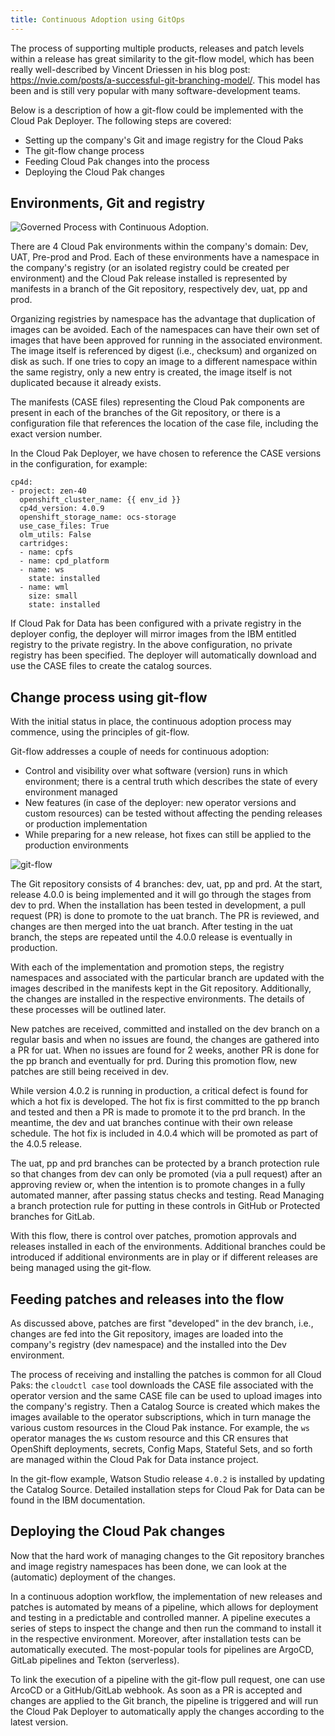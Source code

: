 ```yaml
---
title: Continuous Adoption using GitOps
---
```


The process of supporting multiple products, releases and patch levels within a release has great similarity to the git-flow model, which has been really well-described by Vincent Driessen in his blog post: https://nvie.com/posts/a-successful-git-branching-model/. This model has been and is still very popular with many software-development teams.

Below is a description of how a git-flow could be implemented with the Cloud Pak Deployer. The following steps are covered:
* Setting up the company's Git and image registry for the Cloud Paks
* The git-flow change process
* Feeding Cloud Pak changes into the process
* Deploying the Cloud Pak changes

## Environments, Git and registry

![Governed Process with Continuous Adoption](governed-process-ca.png "Governed Process Continuous Adoption").

There are 4 Cloud Pak environments within the company's domain: Dev, UAT, Pre-prod and Prod. Each of these environments have a namespace in the company's registry (or an isolated registry could be created per environment) and the Cloud Pak release installed is represented by manifests in a branch of the Git repository, respectively dev, uat, pp and prod.

Organizing registries by namespace has the advantage that duplication of images can be avoided. Each of the namespaces can have their own set of images that have been approved for running in the associated environment. The image itself is referenced by digest (i.e., checksum) and organized on disk as such. If one tries to copy an image to a different namespace within the same registry, only a new entry is created, the image itself is not duplicated because it already exists.

The manifests (CASE files) representing the Cloud Pak components are present in each of the branches of the Git repository, or there is a configuration file that references the location of the case file, including the exact version number.

In the Cloud Pak Deployer, we have chosen to reference the CASE versions in the configuration, for example:

```
cp4d:
- project: zen-40
  openshift_cluster_name: {{ env_id }}
  cp4d_version: 4.0.9
  openshift_storage_name: ocs-storage
  use_case_files: True
  olm_utils: False
  cartridges:
  - name: cpfs
  - name: cpd_platform
  - name: ws
    state: installed
  - name: wml
    size: small
    state: installed
```

If Cloud Pak for Data has been configured with a private registry in the deployer config, the deployer will mirror images from the IBM entitled registry to the private registry. In the above configuration, no private registry has been specified. The deployer will automatically download and use the CASE files to create the catalog sources.

## Change process using git-flow
With the initial status in place, the continuous adoption process may commence, using the principles of git-flow.

Git-flow addresses a couple of needs for continuous adoption:
* Control and visibility over what software (version) runs in which environment; there is a central truth which describes the state of every environment managed
* New features (in case of the deployer: new operator versions and custom resources) can be tested without affecting the pending releases or production implementation
* While preparing for a new release, hot fixes can still be applied to the production environments

![git-flow](git-flow.png)

The Git repository consists of 4 branches: dev, uat, pp and prd. At the start, release 4.0.0 is being implemented and it will go through the stages from dev to prd. When the installation has been tested in development, a pull request (PR) is done to promote to the uat branch. The PR is reviewed, and changes are then merged into the uat branch. After testing in the uat branch, the steps are repeated until the 4.0.0 release is eventually in production.

With each of the implementation and promotion steps, the registry namespaces and associated with the particular branch are updated with the images described in the manifests kept in the Git repository. Additionally, the changes are installed in the respective environments. The details of these processes will be outlined later.

New patches are received, committed and installed on the dev branch on a regular basis and when no issues are found, the changes are gathered into a PR for uat. When no issues are found for 2 weeks, another PR is done for the pp branch and eventually for prd. During this promotion flow, new patches are still being received in dev.

While version 4.0.2 is running in production, a critical defect is found for which a hot fix is developed. The hot fix is first committed to the pp branch and tested and then a PR is made to promote it to the prd branch. In the meantime, the dev and uat branches continue with their own release schedule. The hot fix is included in 4.0.4 which will be promoted as part of the 4.0.5 release.

The uat, pp and prd branches can be protected by a branch protection rule so that changes from dev can only be promoted (via a pull request) after an approving review or, when the intention is to promote changes in a fully automated manner, after passing status checks and testing. Read Managing a branch protection rule for putting in these controls in GitHub or Protected branches for GitLab.

With this flow, there is control over patches, promotion approvals and releases installed in each of the environments. Additional branches could be introduced if additional environments are in play or if different releases are being managed using the git-flow.

## Feeding patches and releases into the flow
As discussed above, patches are first "developed" in the dev branch, i.e., changes are fed into the Git repository, images are loaded into the company's registry (dev namespace) and the installed into the Dev environment.

The process of receiving and installing the patches is common for all Cloud Paks: the `cloudctl case` tool downloads the CASE file associated with the operator version and the same CASE file can be used to upload images into the company's registry. Then a Catalog Source is created which makes the images available to the operator subscriptions, which in turn manage the various custom resources in the Cloud Pak instance. For example, the `ws` operator manages the `Ws` custom resource and this CR ensures that OpenShift deployments, secrets, Config Maps, Stateful Sets, and so forth are managed within the Cloud Pak for Data instance project.

In the git-flow example, Watson Studio release `4.0.2` is installed by updating the Catalog Source. Detailed installation steps for Cloud Pak for Data can be found in the IBM documentation.

## Deploying the Cloud Pak changes

Now that the hard work of managing changes to the Git repository branches and image registry namespaces has been done, we can look at the (automatic) deployment of the changes.

In a continuous adoption workflow, the implementation of new releases and patches is automated by means of a pipeline, which allows for deployment and testing in a predictable and controlled manner. A pipeline executes a series of steps to inspect the change and then run the command to install it in the respective environment. Moreover, after installation tests can be automatically executed. The most-popular tools for pipelines are ArgoCD, GitLab pipelines and Tekton (serverless).

To link the execution of a pipeline with the git-flow pull request, one can use ArcoCD or a GitHub/GitLab webhook. As soon as a PR is accepted and changes are applied to the Git branch, the pipeline is triggered and will run the Cloud Pak Deployer to automatically apply the changes according to the latest version.